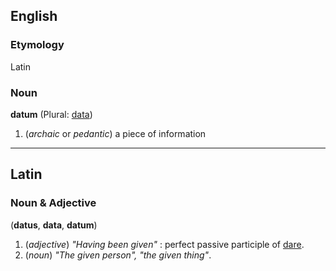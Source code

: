 ==English==
===Etymology===
Latin

===Noun===
'''datum''' (Plural: [[data]])

# (''archaic'' or ''pedantic'') a piece of information

----

==Latin==
===Noun & Adjective===
('''datus''', '''data''', '''datum''')
# (''adjective'') ''"Having been given"'' : perfect passive participle of [[dare#Latin|dare]].
# (''noun'') ''"The given person", "the given thing"''.